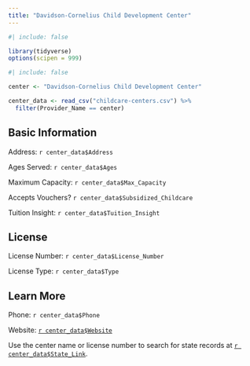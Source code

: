 ```yaml
---
title: "Davidson-Cornelius Child Development Center"
---
```


```r
#| include: false

library(tidyverse)
options(scipen = 999)
```

```r
#| include: false

center <- "Davidson-Cornelius Child Development Center"

center_data <- read_csv("childcare-centers.csv") %>%
  filter(Provider_Name == center) 
```

## Basic Information

Address: `r center_data$Address`

Ages Served: `r center_data$Ages`

Maximum Capacity: `r center_data$Max_Capacity`

Accepts Vouchers? `r center_data$Subsidized_Childcare`

Tuition Insight: `r center_data$Tuition_Insight`

## License

License Number: `r center_data$License_Number`

License Type: `r center_data$Type`

## Learn More

Phone: `r center_data$Phone`

Website: [`r center_data$Website`](`r center_data$Website`){target="“_blank”"}

Use the center name or license number to search for state records at [`r center_data$State_Link`](`r center_data$State_Link`){target="“_blank”"}.
